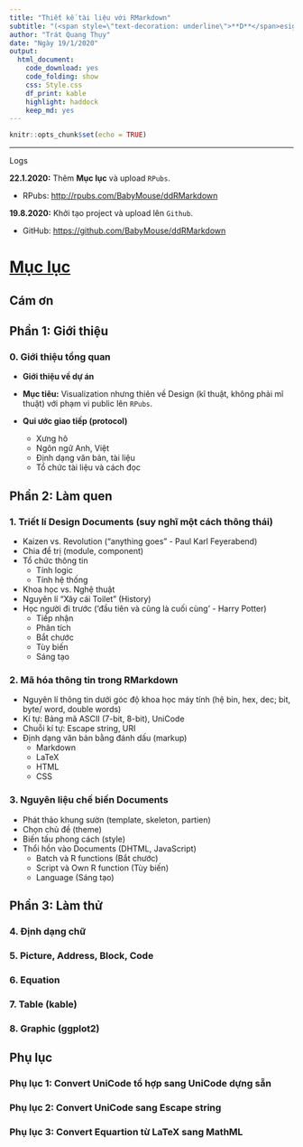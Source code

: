 ```yaml
---
title: "Thiết kế tài liệu với RMarkdown"
subtitle: "(<span style=\"text-decoration: underline\">**D**</span>esign <span style=\"text-decoration: underline\">**D**</span>ocuments with <span style=\"text-decoration: underline\">**RMarkdown**</span>)"
author: "Trát Quang Thụy"
date: "Ngày 19/1/2020"
output: 
  html_document: 
    code_download: yes
    code_folding: show
    css: Style.css
    df_print: kable
    highlight: haddock
    keep_md: yes
---
```


```r
knitr::opts_chunk$set(echo = TRUE)
```

---

<div class="logs">
<div class="logs-caption">Logs</div>
<div class="logs-content">
**22.1.2020:** Thêm **Mục lục** và upload `RPubs`.

- RPubs: <http://rpubs.com/BabyMouse/ddRMarkdown>

**19.8.2020:** Khởi tạo project và upload lên `Github`.

- GitHub: <https://github.com/BabyMouse/ddRMarkdown>

</div></div>

# **[Mục lục](http://rpubs.com/BabyMouse/ddRMarkdown)**

## **Cám ơn**

## **Phần 1:** Giới thiệu

### **0.** Giới thiệu tổng quan

* **Giới thiệu về dự án**

* **Mục tiêu:** Visualization nhưng thiên về Design (kĩ thuật, không phải mĩ thuật) với phạm vi public lên `RPubs`.

* **Qui ước giao tiếp (protocol)**
  + Xưng hô
  + Ngôn ngữ Anh, Việt
  + Định dạng văn bản, tài liệu 
  + Tổ chức tài liệu và cách đọc

## **Phần 2:** Làm quen

### **1.** Triết lí Design Documents (suy nghĩ một cách thông thái)

* Kaizen vs. Revolution ("anything goes" - Paul Karl Feyerabend)
* Chia để trị (module, component)
* Tổ chức thông tin 
	* Tính logic
	* Tính hệ thống
* Khoa học vs. Nghệ thuật
* Nguyên lí "Xây cái Toilet" (History)
* Học người đi trước ('đầu tiên và cũng là cuối cùng' - Harry Potter)
	- Tiếp nhận
	- Phân tích
	- Bắt chước
	- Tùy biến 
	- Sáng tạo 

### **2.** Mã hóa thông tin trong RMarkdown 

* Nguyên lí thông tin dưới góc độ khoa học máy tính (hệ bin, hex, dec; bit, byte/ word, double words)
* Kí tự: Bảng mã ASCII (7-bit, 8-bit), UniCode
* Chuỗi kí tự: Escape string, URI
* Định dạng văn bản bằng đánh dấu (markup)
	* Markdown
	* LaTeX
	* HTML
	* CSS

### **3.** Nguyên liệu chế biến Documents

* Phát thảo khung sườn (template, skeleton, partien)
* Chọn chủ đề (theme)
* Biến tấu phong cách (style)
* Thổi hồn vào Documents (DHTML, JavaScript)
	* Batch và R functions (Bắt chước)
	* Script và Own R function (Tùy biến)
	* Language (Sáng tạo)

## **Phần 3:** Làm thử

### **4.** Định dạng chữ

### **5.** Picture, Address, Block, Code

### **6.** Equation 

### **7.** Table (kable)

### **8.** Graphic (ggplot2)

## **Phụ lục**

### **Phụ lục 1**: Convert UniCode tổ hợp sang UniCode dựng sẵn 

### **Phụ lục 2**: Convert UniCode sang Escape string 

### **Phụ lục 3**: Convert Equartion từ LaTeX sang MathML





